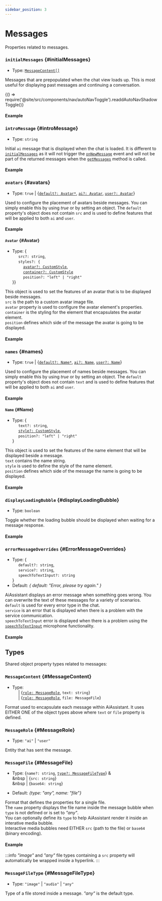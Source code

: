 ```yaml
---
sidebar_position: 3
---
```


# Messages

Properties related to messages.

### `initialMessages` {#initialMessages}

- Type: [`MessageContent[]`](#MessageContent)

Messages that are prepopulated when the chat view loads up. This is most useful for displaying past messages and continuing a conversation.


<BrowserOnly>{() => require('@site/src/components/nav/autoNavToggle').readdAutoNavShadowToggle()}</BrowserOnly>

#### Example

<ComponentContainer>
  <AiAssistantBrowser
    initialMessages={[
      {text: 'Beautiful city', role: 'user'},
      {file: {src: '/img/city.jpeg', type: 'image'}, role: 'ai'},
      {text: `What's on your mind?`, role: 'user'},
      {text: 'Peace and tranquility', role: 'ai'},
    ]}
    containerStyle={{height: '370px'}}
    service={{custom: {demo: true}}}
  ></AiAssistantBrowser>
</ComponentContainer>

<LineBreak></LineBreak>

### `introMessage` {#introMessage}

- Type: `string`

Initial `ai` message that is displayed when the chat is loaded. It is different to [`initialMessages`](HERE) as it will not trigger
the [`onNewMessage`](HERE) event and will not be part of the returned messages when the [`getMessages`](HERE) method is called.

#### Example

<ComponentContainer>
  <AiAssistantBrowser
    introMessage={`Hi I'm an AiAssistant, ask me anything!`}
    service={{custom: {demo: true}}}
  ></AiAssistantBrowser>
</ComponentContainer>

<LineBreak></LineBreak>

### `avatars` {#avatars}

- Type: `true` | {[`default?: Avatar*`](#Avatar), [`ai?: Avatar`](#Avatar), [`user?: Avatar`](#Avatar)}

Used to configure the placement of avatars beside messages. You can simply enable this by using _true_
or by setting an object. The `default` property's object does not contain `src` and is used to define
features that will be applied to both `ai` and `user`.

#### Example

<ComponentContainer>
  <AiAssistantBrowser
    initialMessages={[
      {text: 'Hey, how are you?', role: 'user'},
      {text: 'I am doing great, how about you?', role: 'ai'},
      {text: 'What is the meaning of life?', role: 'user'},
      {
        text: 'This ultimately depends on the person, but it could be the pursuit of happiness or fulfillment.',
        role: 'ai',
      },
    ]}
    service={{custom: {demo: true}}}
    avatars={true}
  ></AiAssistantBrowser>
</ComponentContainer>

<LineBreak></LineBreak>

#### `Avatar` {#Avatar}

- Type: {<br />
  &nbsp;&nbsp;&nbsp;&nbsp; `src?: string`, <br />
  &nbsp;&nbsp;&nbsp;&nbsp; `styles?: {` <br />
  &nbsp;&nbsp;&nbsp;&nbsp;&nbsp;&nbsp;&nbsp;&nbsp; [`avatar?: CustomStyle`](./sharedTypes/#customStyle), <br />
  &nbsp;&nbsp;&nbsp;&nbsp;&nbsp;&nbsp;&nbsp;&nbsp; [`container?: CustomStyle`](./sharedTypes/#customStyle) <br />
  &nbsp;&nbsp;&nbsp;&nbsp;&nbsp;&nbsp;&nbsp;&nbsp; `position?: "left" | "right"` <br />
  }}

This object is used to set the features of an avatar that is to be displayed beside messages. <br />
`src` is the path to a custom avatar image file. <br />
`avatar` property is used to configure the avatar element's properties. <br />
`container` is the styling for the element that encapsulates the avatar element. <br />
`position` defines which side of the message the avatar is going to be displayed.

#### Example

<ComponentContainer>
  <AiAssistantBrowser
    initialMessages={[
      {text: 'Hey, how are you?', role: 'user'},
      {text: 'I am doing great, how about you?', role: 'ai'},
      {text: 'What is the meaning of life?', role: 'user'},
      {
        text: 'This ultimately depends on the person, but it could be the pursuit of happiness or fulfillment.',
        role: 'ai',
      },
    ]}
    avatars={{
      default: {styles: {avatar: {height: '30px', width: '30px'}, container: {marginTop: '8px'}}},
      ai: {src: '/img/ai-brain.svg', styles: {avatar: {marginLeft: '-3px'}}},
    }}
    service={{custom: {demo: true}}}
  ></AiAssistantBrowser>
</ComponentContainer>

<LineBreak></LineBreak>

### `names` {#names}

- Type: `true` | {[`default?: Name*`](#Name), [`ai?: Name`](#Name), [`user?: Name`](#Name)}

Used to configure the placement of names beside messages. You can simply enable this by using _true_
or by setting an object. The `default` property's object does not contain `text` and is used to define
features that will be applied to both `ai` and `user`. <br />

#### Example

<ComponentContainer>
  <AiAssistantBrowser
    initialMessages={[
      {text: 'Hey, how are you?', role: 'user'},
      {text: 'I am doing great, how about you?', role: 'ai'},
      {text: 'What is the meaning of life?', role: 'user'},
      {
        text: 'This ultimately depends on the person, but it could be the pursuit of happiness or fulfillment.',
        role: 'ai',
      },
    ]}
    service={{custom: {demo: true}}}
    names={true}
  ></AiAssistantBrowser>
</ComponentContainer>

<LineBreak></LineBreak>

#### `Name` {#Name}

- Type: {<br />
  &nbsp;&nbsp;&nbsp;&nbsp; `text?: string`, <br />
  &nbsp;&nbsp;&nbsp;&nbsp; [`style?: CustomStyle`](./sharedTypes/#customStyle), <br />
  &nbsp;&nbsp;&nbsp;&nbsp; `position?: "left" | "right"` <br />
  }

This object is used to set the features of the name element that will be displayed beside a message. <br />
`text` contains the name string. <br />
`style` is used to define the style of the name element. <br />
`position` defines which side of the message the name is going to be displayed.

#### Example

<ComponentContainer>
  <AiAssistantBrowser
    initialMessages={[
      {text: 'Hey, how are you?', role: 'user'},
      {text: 'I am doing great, how about you?', role: 'ai'},
      {text: 'What is the meaning of life?', role: 'user'},
      {
        text: 'This ultimately depends on the person, but it could be the pursuit of happiness or fulfillment.',
        role: 'ai',
      },
    ]}
    service={{custom: {demo: true}}}
    names={{default: {style: {fontSize: '18px', marginTop: '14px'}}, ai: {text: 'You'}, user: {text: 'Me'}}}
  ></AiAssistantBrowser>
</ComponentContainer>

<LineBreak></LineBreak>

### `displayLoadingBubble` {#displayLoadingBubble}

- Type: `boolean`

Toggle whether the loading bubble should be displayed when waiting for a message response.

#### Example

<ComponentContainer>
  <AiAssistantBrowser
    introMessage={'Please send a new message to observe a response with no loading bubble.'}
    displayLoadingBubble={false}
    service={{custom: {demo: true}}}
  ></AiAssistantBrowser>
</ComponentContainer>

<LineBreak></LineBreak>

### `errorMessageOverrides` {#ErrorMessageOverrides}

- Type: {<br />
  &nbsp;&nbsp;&nbsp;&nbsp; `default?: string`, <br />
  &nbsp;&nbsp;&nbsp;&nbsp; `service?: string`, <br />
  &nbsp;&nbsp;&nbsp;&nbsp; `speechToTextInput?: string` <br />
  }
- Default: _{ default: "Error, please try again." }_

AiAssistant displays an error message when something goes wrong. You can overwrite the text of these messages for a variety of scenarios. <br />
`default` is used for every error type in the chat. <br />
`service` is an error that is displayed when there is a problem with the service communication. <br />
`speechToTextInput` error is displayed when there is a problem using the [`speechToTextInput`](HERE) microphone functionality. <br />

#### Example

<ComponentContainer>
  <AiAssistantBrowser
    service={{custom: {demo: {displayErrors: {service: true, speechToTextInput: true}}}}}
    errorMessageOverrides={{
      service: 'Service error!',
      speechToTextInput: 'Speech to text microphone error!',
    }}
  ></AiAssistantBrowser>
</ComponentContainer>

<LineBreak></LineBreak>

## Types

Shared object property types related to messages:

### `MessageContent` {#MessageContent}

- Type: <br />
  &nbsp;&nbsp;&nbsp;&nbsp; | {[`role: MessageRole`](#MessageRole), `text: string`} <br />
  &nbsp;&nbsp;&nbsp;&nbsp; | {[`role: MessageRole`](#MessageRole), `file: MessageFile`}

Format used to encapsulate each message within AiAssistant. It uses EITHER ONE of the object types above where `text`
or `file` property is defined.

<LineBreak></LineBreak>

### `MessageRole` {#MessageRole}

- Type: `"ai"` | `"user"`

Entity that has sent the message.

<LineBreak></LineBreak>

### `MessageFile` {#MessageFile}

- Type: {`name?: string`, [`type?: MessageFileType`](#MessageFileType)} & <br />
  &nbsp | {`src: string`} <br />
  &nbsp | {`base64: string`} <br />

- Default: _{type: "any", name: "file"}_

Format that defines the properties for a single file. <br />
The `name` property displays the file name inside the message bubble when `type` is not defined or is set to _"any"_. <br />
You can optionally define its `type` to help AiAssistant render it inside an interative media bubble. <br />
Interactive media bubbles need EITHER `src` (path to the file) or `base64` (binary encoding).

#### Example

<ComponentContainer>
  <AiAssistantBrowser
    initialMessages={[
      {file: {src: '/img/city.jpeg', type: 'image'}, role: 'user'},
      {file: {src: '/audio/cantinaBand.wav', type: 'audio'}, role: 'user'},
      {file: {src: '/text/text.txt', name: 'hello-world.txt', type: 'file'}, role: 'user'},
    ]}
    service={{custom: {demo: true}}}
  ></AiAssistantBrowser>
</ComponentContainer>

:::info
_"image"_ and _"any"_ file types containing a `src` property will automatically be wrapped inside a hyperlink.
:::

<LineBreak></LineBreak>

### `MessageFileType` {#MessageFileType}

- Type: `"image"` | `"audio"` | `"any"`

Type of a file stored inside a message. _"any"_ is the default type.

<LineBreak></LineBreak>
